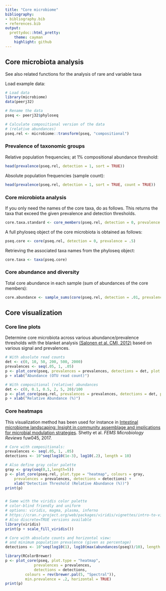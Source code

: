 ```yaml
---
title: "Core microbiome"
bibliography: 
- bibliography.bib
- references.bib
output: 
  prettydoc::html_pretty:
    theme: cayman
    highlight: github
---
```

<!--
  %\VignetteEngine{knitr::rmarkdown}
  %\VignetteIndexEntry{microbiome tutorial - core}
  %\usepackage[utf8]{inputenc}
  %\VignetteEncoding{UTF-8}  
-->

## Core microbiota analysis

See also related functions for the analysis of rare and variable taxa

Load example data:

```r
# Load data
library(microbiome)
data(peerj32)

# Rename the data
pseq <- peerj32$phyloseq

# Calculate compositional version of the data
# (relative abundances)
pseq.rel <- microbiome::transform(pseq, "compositional")
```


### Prevalence of taxonomic groups

Relative population frequencies; at 1% compositional abundance threshold:

```r
head(prevalence(pseq.rel, detection = 1, sort = TRUE))
```


Absolute population frequencies (sample count):

```r
head(prevalence(pseq.rel, detection = 1, sort = TRUE, count = TRUE))
```


### Core microbiota analysis

If you only need the names of the core taxa, do as follows. This returns the taxa that exceed the given prevalence and detection thresholds. 

```r
core.taxa.standard <- core_members(pseq.rel, detection = 0, prevalence = 50/100)
```


A full phyloseq object of the core microbiota is obtained as follows:

```r
pseq.core <- core(pseq.rel, detection = 0, prevalence = .5)
```


Retrieving the associated taxa names from the phyloseq object:

```r
core.taxa <- taxa(pseq.core)
```



### Core abundance and diversity

Total core abundance in each sample (sum of abundances of the core members):

```r
core.abundance <- sample_sums(core(pseq.rel, detection = .01, prevalence = .95))
```


## Core visualization

### Core line plots

Determine core microbiota across various abundance/prevalence
thresholds with the blanket analysis [(Salonen et al. CMI, 2012)](http://onlinelibrary.wiley.com/doi/10.1111/j.1469-0691.2012.03855.x/abstract) based on various signal and prevalences.

```r
# With absolute read counts
det <- c(0, 10, 50, 200, 500, 2000)
prevalences <- seq(.05, 1, .05)
p <- plot_core(pseq, prevalences = prevalences, detections = det, plot.type = "lineplot")
p + xlab("Abundance (OTU read count)")

# With compositional (relative) abundances
det <- c(0, 0.1, 0.5, 2, 5, 20)/100
p <- plot_core(pseq.rel, prevalences = prevalences, detections = det, plot.type = "lineplot")
p + xlab("Relative Abundance (%)")
```


### Core heatmaps

This visualization method has been used for instance in [Intestinal microbiome landscaping: Insight in community assemblage and implications for microbial modulation strategies](https://academic.oup.com/femsre/article/doi/10.1093/femsre/fuw045/2979411/Intestinal-microbiome-landscaping-insight-in#58802539). Shetty et al. _FEMS Microbiology Reviews_ fuw045, 2017.

```r
# Core with compositionals:
prevalences <- seq(.05, 1, .05)
detections <- 10^seq(log10(1e-3), log10(.2), length = 10)

# Also define gray color palette
gray <- gray(seq(0,1,length=5))
p <- plot_core(pseq.rel, plot.type = "heatmap", colours = gray,
    prevalences = prevalences, detections = detections) +
    xlab("Detection Threshold (Relative Abundance (%))")
print(p)    


# Same with the viridis color palette
# color-blind friendly and uniform
# options: viridis, magma, plasma, inferno
# https://cran.r-project.org/web/packages/viridis/vignettes/intro-to-viridis.html
# Also discrete=TRUE versions available
library(viridis)
print(p + scale_fill_viridis())

# Core with absolute counts and horizontal view:
# and minimum population prevalence (given as percentage)
detections <- 10^seq(log10(1), log10(max(abundances(pseq))/10), length = 10)

library(RColorBrewer)
p <- plot_core(pseq, plot.type = "heatmap", 
       		 prevalences = prevalences,
       		 detections = detections,
		 colours = rev(brewer.pal(5, "Spectral")),
		 min.prevalence = .2, horizontal = TRUE)
print(p)
```

